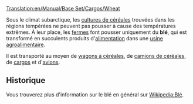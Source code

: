 [[Translation:en/Manual/Base Set/Cargos/Wheat]]

{{fr/Manual/Base Set/Cargos/Cargaison|nom=Blé
|image=en/Manual/Base Set/Cargos/Grain.png
|produit=[[fr/Manual/Base Set/Industries/Ferme|Ferme]]
|accepté=[[fr/Manual/Base Set/Industries/Usine agroalimentaire|Usine agroalimentaire]]
}}

Sous le climat subarctique, les [[fr/Manual/Base Set/Cargos/Céréales|cultures de céréales]] trouvées dans les régions tempérées ne peuvent pas pousser à cause des températures extrêmes. À leur place, les [[fr/Manual/Base Set/Industries/Ferme|fermes]] font pousser uniquement du '''blé''', qui est transformé en succulents produits d'[[fr/Manual/Base Set/Cargos/Nourriture|alimentation]] dans une [[fr/Manual/Base Set/Industries/Usine agroalimentaire|usine agroalimentaire]].

Il est transporté au moyen de [[fr/Manual/Base Set/Trains/Wagon à céréales|wagons à céréales]], de [[fr/Manual/Base Set/Road Vehicles/Camion de céréales|camions de céréales]], de [[fr/Manual/Bateaux|cargos]] et d'[[fr/Manual/Avions|avions]].

==Historique==
Vous trouverez plus d'information sur le blé en général sur [https://www.wikipedia.org/wiki/fr:Blé Wikipedia:Blé].
